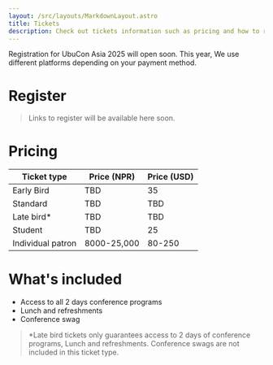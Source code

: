 ```yaml
---
layout: /src/layouts/MarkdownLayout.astro
title: Tickets
description: Check out tickets information such as pricing and how to register for UbuCon Asia 2025.
---
```


Registration for UbuCon Asia 2025 will open soon. This year, We use different platforms depending on your payment method.

# Register 

> Links to register will be available here soon.

# Pricing

| Ticket type | Price (NPR) | Price (USD) |
| ----------- | ----------- | ----------- |
| Early Bird  | TBD        | 35          |
| Standard     | TBD        | TBD          |
| Late bird* | TBD        | TBD          |
| Student     | TBD        | 25          |
| Individual patron | 8000-25,000           | 80-250           |

# What's included

- Access to all 2 days conference programs
- Lunch and refreshments
- Conference swag 

> *Late bird tickets only guarantees access to 2 days of conference programs, Lunch and refreshments. Conference swags are not included in this ticket type.

